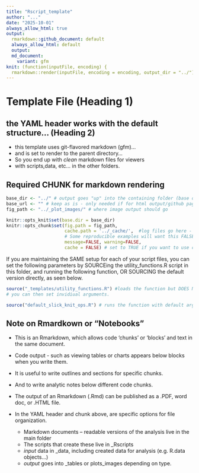 ```yaml
---
title: "Rscript_template"
author: "..."
date: "2025-10-01"
always_allow_html: true
output:
  rmarkdown::github_document: default
  always_allow_html: default
  output:
  md_document:
    variant: gfm
knit: (function(inputFile, encoding) {
  rmarkdown::render(inputFile, encoding = encoding, output_dir = "../") })
---
```


# Template File (Heading 1)
## the YAML header works with the default structure... (Heading 2)
- this template uses git-flavored markdown (gfm)...
- and is set to render to the parent directory...
- So you end up with *clean* markdown files for viewers
- with scripts,data, etc... in the other folders. 

## Required CHUNK for markdown rendering
```r
base_dir <- "../" # output goes "up" into the containing folder (base dir)
base_url <- "" # keep as is - only needed if for html output/github pages versions (see readme and other templates
fig_path <- "../_plot_images/" # where image output should go

knitr::opts_knit$set(base.dir = base_dir)
knitr::opts_chunk$set(fig.path = fig_path,
                      cache.path = '../_cache/',  #log files go here - IF YOU ARE USING CACHE
                      # Some reproducible examples will want this FALSE/EXLCUDED so there isn't any 'hidden (cached) data' making it's way into your analysis/scripts. 
                      message=FALSE, warning=FALSE,
                      cache = FALSE) # set to TRUE if you want to use caching
```  

If you are maintaining the SAME setup for each of your script files, you can set the following parameters by SOURCEing the utility_functions.R script in this folder, and running the following function, OR SOURCING the default version directly, as seen below. 
```r
source("_templates/utility_functions.R") #loads the function but DOES NOT RUN IT
# you can then set invidiual arguments. 

source("default_slick_knit_ops.R") # runs the function with default arguments, output set to FALSE
```



## Note on Rmardkown or "Notebooks"
- This is an Rmarkdown, which allows code 'chunks' or 'blocks' and text in the same document.
- Code output - such as viewing tables or charts appears below blocks when you write them. 

- It is useful to write outlines and sections for specific chunks.
- And to write analytic notes below different code chunks. 
- The output of an Rmarkdown (.Rmd) can be published as a .PDF, word doc, or .HTML file. 

- In the YAML header and chunk above, are specific options for file organization.
  - Markdown documents -- readable versions of the analysis live in the main folder
  - The scripts that create these live in _Rscripts
  - *input* data in _data, including created data for analysis (e.g. R.data objects...)
  - *output* goes into _tables or plots_images depending on type.
